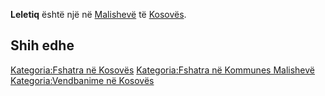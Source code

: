 {{Fshat në 
 | Emri                = Leletiq
 | EmriAlt                = 
 | NAME_SHORT_FORM=      
 | NAME_GENERIC=      
 | NAME_SORT_NAME_RO=      LELETIQ
 | FULL_NAME_RO = Leletiq
 | FULL_NAME_ND_RO=Leletiq
 | SORT_NAME_RG=LELETIQ
 | FULL_NAME_RG=Leletiq
 | FULL_NAME_ND_RG=Leletiq
 | SRP_NAME_SHORT_FORM=      
 | SRP_NAME_GENERIC=      
 | SRP_NAME_SORT_NAME_RO=      
 | SRP_FULL_NAME_RO = 
 | SRP_FULL_NAME_ND_RO=
 | SRP_SORT_NAME_RG=
 | SRP_FULL_NAME_RG=
 | SRP_FULL_NAME_ND_RG=
 | Emri (Rasa dhanore) = 
 | Figura              = 
 | Shteti              = Kosovo
 | Komuna              = Malishevë
 | Kodi postar         = 
 | Sipërfaqja          = 

 | Popullsia           = 

 | Regj. i popullsisë  = 
 | Dend. e popullsisë  = 
 | Faqja zyrtare       = 
 <!--- Koordinatat ----> 
 | Gjerësia            = 42.534722
 | Gjatësia            = 21.001389
 | Lartësia            = 
}}
'''Leletiq''' është një [[]] në [[Malishevë]] të [[Kosovës]].

<!-- == Gjeografia == -->
<!-- == Historia == -->
<!-- == Demografia == -->
== Shih edhe ==
{{Komuna Malishevë}}
{{Kosovo-Administrata-Cung}}

[[Kategoria:Fshatra në Kosovës]]
[[Kategoria:Fshatra në Kommunes Malishevë]]
[[Kategoria:Vendbanime në Kosovës]]